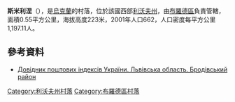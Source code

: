 {{coord|50|4|39|N|25|6|46|E|scale:100000|display=title}}

'''斯米利涅'''（{{lang-uk|Смільне}}），是[[烏克蘭|烏克蘭]]的村落，位於該國西部[[利沃夫州|利沃夫州]]，由[[布羅德區|布羅德區]]負責管轄，面積0.55平方公里，海拔高度223米，2001年人口662，人口密度每平方公里1,197.11人。

==參考資料==
*[http://www.uaidx.com/13/281/index Довідник поштових індексів України. Львівська область. Бродівський район] {{Wayback|url=http://www.uaidx.com/13/281/index |date=20160202002802 }}

{{DEFAULTSORT:Смільне}}
[[Category:利沃夫州村落|Category:利沃夫州村落]]
[[Category:布羅德區村落|Category:布羅德區村落]]


{{Lviv-geo-stub}}
